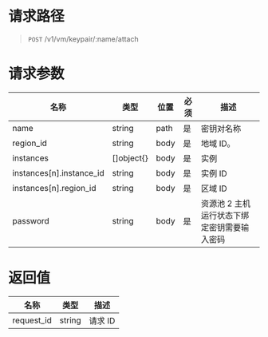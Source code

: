 
<style>.topic-content-wrap .topic-detail table thead th { word-break: keep-all; }</style>

# 请求路径
> `POST` /v1/vm/keypair/:name/attach


# 请求参数
名称 | 类型 | 位置 | 必须 | 描述
----- | ----- | ----- | ----- | -----
name      | string | path | 是 | 密钥对名称
region_id | string | body | 是 | 地域 ID。
instances | \[]object{} | body| 是 | 实例
instances[n].instance_id | string | body| 是 | 实例 ID
instances[n].region_id | string | body| 是 | 区域 ID
password | string | body| 是 | 资源池 2 主机运行状态下绑定密钥需要输入密码


# 返回值
名称 | 类型 | 描述 
----- | ----- | -----
request_id | string  | 请求 ID
